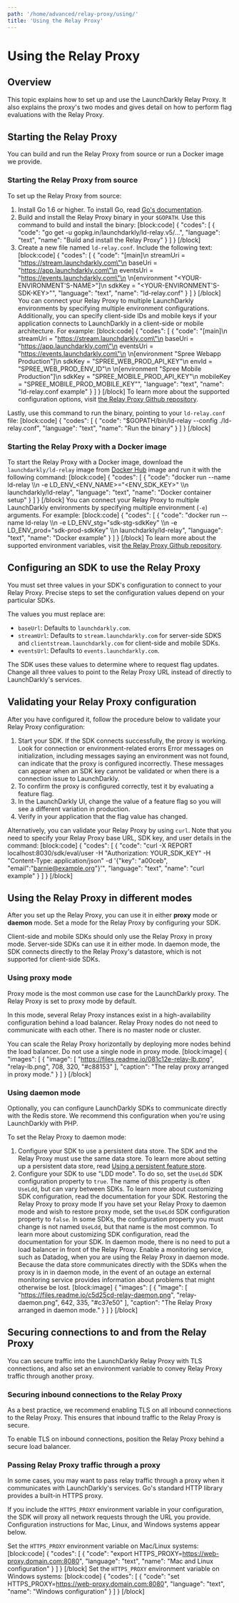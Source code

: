 ```yaml
---
path: '/home/advanced/relay-proxy/using/'
title: 'Using the Relay Proxy'
---
```


# Using the Relay Proxy

## Overview

This topic explains how to set up and use the LaunchDarkly Relay Proxy. It also explains the proxy's two modes and gives detail on how to perform flag evaluations with the Relay Proxy.

## Starting the Relay Proxy

You can build and run the Relay Proxy from source or run a Docker image we provide.

### Starting the Relay Proxy from source

To set up the Relay Proxy from source:

1. Install Go 1.6 or higher. To install Go, read [Go's documentation](https://golang.org/doc/install).
2. Build and install the Relay Proxy binary in your `$GOPATH`.
   Use this command to build and install the binary:
   [block:code]
   {
   "codes": [
   {
   "code": "go get -u gopkg.in/launchdarkly/ld-relay.v5/...",
   "language": "text",
   "name": "Build and install the Relay Proxy"
   }
   ]
   }
   [/block]
3. Create a new file named `ld-relay.conf`.
   Include the following text:
   [block:code]
   {
   "codes": [
   {
   "code": "[main]\n streamUri = \"https://stream.launchdarkly.com\"\n baseUri = \"https://app.launchdarkly.com\"\n eventsUri = \"https://events.launchdarkly.com\"\n \n[environment \"<YOUR-ENVIRONMENT'S-NAME>\"]\n sdkKey = \"<YOUR-ENVIRONMENT'S-SDK-KEY>\"",
   "language": "text",
   "name": "ld-relay.conf"
   }
   ]
   }
   [/block]
   You can connect your Relay Proxy to multiple LaunchDarkly environments by specifying multiple environment configurations. Additionally, you can specify client-side IDs and mobile keys if your application connects to LaunchDarkly in a client-side or mobile architecture. For example:
   [block:code]
   {
   "codes": [
   {
   "code": "[main]\n streamUri = \"https://stream.launchdarkly.com\"\n baseUri = \"https://app.launchdarkly.com\"\n eventsUri = \"https://events.launchdarkly.com\"\n \n[environment \"Spree Webapp Production\"]\n sdkKey = \"SPREE_WEB_PROD_API_KEY\"\n envId = \"SPREE_WEB_PROD_ENV_ID\"\n \n[environment \"Spree Mobile Production\"]\n sdkKey = \"SPREE_MOBILE_PROD_API_KEY\"\n mobileKey = \"SPREE_MOBILE_PROD_MOBILE_KEY\"",
   "language": "text",
   "name": "ld-relay.conf example"
   }
   ]
   }
   [/block]
   To learn more about the supported configuration options, visit [the Relay Proxy Github repository](https://github.com/launchdarkly/ld-relay#configuration-file-format).

Lastly, use this command to run the binary, pointing to your `ld-relay.conf` file:
[block:code]
{
"codes": [
{
"code": "$GOPATH/bin/ld-relay --config ./ld-relay.conf",
"language": "text",
"name": "Run the binary"
}
]
}
[/block]

### Starting the Relay Proxy with a Docker image

To start the Relay Proxy with a Docker image, download the `launchdarkly/ld-relay` image from [Docker Hub](https://hub.docker.com/r/launchdarkly/ld-relay) image and run it with the following command:
[block:code]
{
"codes": [
{
"code": "docker run --name ld-relay \\\n -e LD_ENV_<ENV_NAME>=\"<ENV_SDK_KEY>\" \\\n launchdarkly/ld-relay",
"language": "text",
"name": "Docker container setup"
}
]
}
[/block]
You can connect your Relay Proxy to multiple LaunchDarkly environments by specifying multiple environment (`-e`) arguments. For example:
[block:code]
{
"codes": [
{
"code": "docker run --name ld-relay \\\n -e LD_ENV_stg=\"sdk-stg-sdkKey\" \\\n -e LD_ENV_prod=\"sdk-prod-sdkKey\" \\\n launchdarkly/ld-relay",
"language": "text",
"name": "Docker example"
}
]
}
[/block]
To learn more about the supported environment variables, visit [the Relay Proxy Github repository](https://github.com/launchdarkly/ld-relay#docker).

## Configuring an SDK to use the Relay Proxy

You must set three values in your SDK's configuration to connect to your Relay Proxy. Precise steps to set the configuration values depend on your particular SDKs.

The values you must replace are:

- `baseUrl`: Defaults to `launchdarkly.com`.
- `streamUrl`: Defaults to `stream.launchdarkly.com` for server-side SDKS and `clientstream.launchdarkly.com` for client-side and mobile SDKs.
- `eventsUrl`: Defaults to `events.launchdarkly.com`.

The SDK uses these values to determine where to request flag updates. Change all three values to point to the Relay Proxy URL instead of directly to LaunchDarkly's services.

## Validating your Relay Proxy configuration

After you have configured it, follow the procedure below to validate your Relay Proxy configuration:

1. Start your SDK. If the SDK connects successfully, the proxy is working.
   <Callout intent="alert">
     <CalloutTitle>Look for connection or environment-related erorrs</CalloutTitle>
     <CalloutDescription>
       Error messages on initialization, including messages saying an environment was not found, can indicate that the
       proxy is configured incorrectly. These messages can appear when an SDK key cannot be validated or when there is a
       connection issue to LaunchDarkly.
     </CalloutDescription>
   </Callout>
2. To confirm the proxy is configured correctly, test it by evaluating a feature flag.
3. In the LaunchDarkly UI, change the value of a feature flag so you will see a different variation in production.
4. Verify in your application that the flag value has changed.

Alternatively, you can validate your Relay Proxy by using `curl`. Note that you need to specify your Relay Proxy base URL, SDK key, and user details in the command:
[block:code]
{
"codes": [
{
"code": "curl -X REPORT localhost:8030/sdk/eval/user -H \"Authorization: YOUR_SDK_KEY\" -H \"Content-Type: application/json\" -d '{\"key\": \"a00ceb\", \"email\":\"barnie@example.org\"}'",
"language": "text",
"name": "curl example"
}
]
}
[/block]

## Using the Relay Proxy in different modes

After you set up the Relay Proxy, you can use it in either **proxy** mode or **daemon** mode. Set a mode for the Relay Proxy by configuring your SDK.

Client-side and mobile SDKs should only use the Relay Proxy in proxy mode. Server-side SDKs can use it in either mode. In daemon mode, the SDK connects directly to the Relay Proxy's datastore, which is not supported for client-side SDKs.

### Using proxy mode

Proxy mode is the most common use case for the LaunchDarkly proxy. The Relay Proxy is set to proxy mode by default.

In this mode, several Relay Proxy instances exist in a high-availability configuration behind a load balancer. Relay Proxy nodes do not need to communicate with each other. There is no master node or cluster.

You can scale the Relay Proxy horizontally by deploying more nodes behind the load balancer. Do not use a single node in proxy mode.
[block:image]
{
"images": [
{
"image": [
"https://files.readme.io/081c12e-relay-lb.png",
"relay-lb.png",
708,
320,
"#c88153"
],
"caption": "The relay proxy arranged in proxy mode."
}
]
}
[/block]

### Using daemon mode

Optionally, you can configure LaunchDarkly SDKs to communicate directly with the Redis store. We recommend this configuration when you're using LaunchDarkly with PHP.

To set the Relay Proxy to daemon mode:

1. Configure your SDK to use a persistent data store. The SDK and the Relay Proxy must use the same data store.
   To learn more about setting up a persistent data store, read [Using a persistent feature store](./using-a-persistent-feature-store).
2. Configure your SDK to use "LDD mode". To do so, set the `UseLdd` SDK configuration property to `true`. The name of this property is often `UseLdd`, but can vary between SDKs. To learn more about customizing SDK configuration, read the documentation for your SDK.
   <Callout intent="info">
     <CalloutTitle>Restoring the Relay Proxy to proxy mode</CalloutTitle>
     <CalloutDescription>
       If you have set your Relay Proxy to daemon mode and wish to restore proxy mode, set the `UseLdd` SDK
       configuration property to `false`. In some SDKs, the configuration property you must change is not named
       `UseLdd`, but that name is the most common. To learn more about customizing SDK configuration, read the
       documentation for your SDK.
     </CalloutDescription>
   </Callout>
   In daemon mode, there is no need to put a load balancer in front of the Relay Proxy. Enable a monitoring service, such as Datadog, when you are using the Relay Proxy in daemon mode. Because the data store communicates directly with the SDKs when the proxy is in in daemon mode, in the event of an outage an external monitoring service provides information about problems that might otherwise be lost.
   [block:image]
   {
   "images": [
   {
   "image": [
   "https://files.readme.io/c5d25cd-relay-daemon.png",
   "relay-daemon.png",
   642,
   335,
   "#c37e50"
   ],
   "caption": "The Relay Proxy arranged in daemon mode."
   }
   ]
   }
   [/block]

## Securing connections to and from the Relay Proxy

You can secure traffic into the LaunchDarkly Relay Proxy with TLS connections, and also set an environment variable to convey Relay Proxy traffic through another proxy.

### Securing inbound connections to the Relay Proxy

As a best practice, we recommend enabling TLS on all inbound connections to the Relay Proxy. This ensures that inbound traffic to the Relay Proxy is secure.

To enable TLS on inbound connections, position the Relay Proxy behind a secure load balancer.

### Passing Relay Proxy traffic through a proxy

In some cases, you may want to pass relay traffic through a proxy when it communicates with LaunchDarkly's services. Go's standard HTTP library provides a built-in HTTPS proxy.

If you include the `HTTPS_PROXY` environment variable in your configuration, the SDK will proxy all network requests through the URL you provide. Configuration instructions for Mac, Linux, and Windows systems appear below.

Set the `HTTPS_PROXY` environment variable on Mac/Linux systems:
[block:code]
{
"codes": [
{
"code": "export HTTPS_PROXY=https://web-proxy.domain.com:8080",
"language": "text",
"name": "Mac and Linux configuration"
}
]
}
[/block]
Set the `HTTPS_PROXY` environment variable on Windows systems:
[block:code]
{
"codes": [
{
"code": "set HTTPS_PROXY=https://web-proxy.domain.com:8080",
"language": "text",
"name": "Windows configuration"
}
]
}
[/block]
